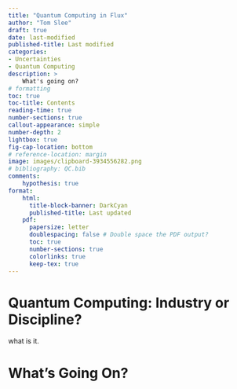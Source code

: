 ```yaml
---
title: "Quantum Computing in Flux"
author: "Tom Slee"
draft: true
date: last-modified
published-title: Last modified
categories:
- Uncertainties
- Quantum Computing
description: >
    What's going on?
# formatting
toc: true
toc-title: Contents
reading-time: true
number-sections: true
callout-appearance: simple
number-depth: 2
lightbox: true
fig-cap-location: bottom
# reference-location: margin
image: images/clipboard-3934556282.png
# bibliography: QC.bib
comments:
    hypothesis: true
format:
    html:
      title-block-banner: DarkCyan
      published-title: Last updated
    pdf: 
      papersize: letter
      doublespacing: false # Double space the PDF output?
      toc: true
      number-sections: true
      colorlinks: true
      keep-tex: true  
---
```


# Quantum Computing: Industry or Discipline?

what is it.

# What's Going On?
